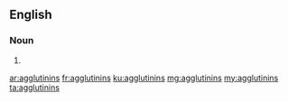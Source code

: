 ==English==

===Noun===
{{head|en|plural}}

# {{plural of|agglutinin|lang=en}}

[[ar:agglutinins]]
[[fr:agglutinins]]
[[ku:agglutinins]]
[[mg:agglutinins]]
[[my:agglutinins]]
[[ta:agglutinins]]